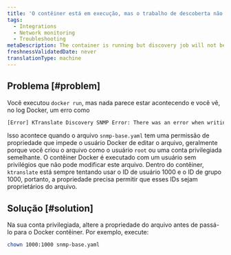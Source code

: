 ```yaml
---
title: 'O contêiner está em execução, mas o trabalho de descoberta não começa'
tags:
  - Integrations
  - Network monitoring
  - Troubleshooting
metaDescription: The container is running but discovery job will not begin
freshnessValidatedDate: never
translationType: machine
---
```


## Problema [#problem]

Você executou `docker run`, mas nada parece estar acontecendo e você vê, no log Docker, um erro como

```bash
[Error] KTranslate Discovery SNMP Error: There was an error when writing the /snmp-base.yaml SNMP configuration file: chtimes /snmp-base.yaml: operation not permitted.
```

Isso acontece quando o arquivo `snmp-base.yaml` tem uma permissão de propriedade que impede o usuário Docker de editar o arquivo, geralmente porque você criou o arquivo como o usuário `root` ou uma conta privilegiada semelhante. O contêiner Docker é executado com um usuário sem privilégios que não pode modificar este arquivo. Dentro do contêiner, `ktranslate` está sempre tentando usar o ID de usuário 1000 e o ID de grupo 1000, portanto, a propriedade precisa permitir que esses IDs sejam proprietários do arquivo.

## Solução [#solution]

Na sua conta privilegiada, altere a propriedade do arquivo antes de passá-lo para o Docker contêiner. Por exemplo, execute:

```bash
chown 1000:1000 snmp-base.yaml
```